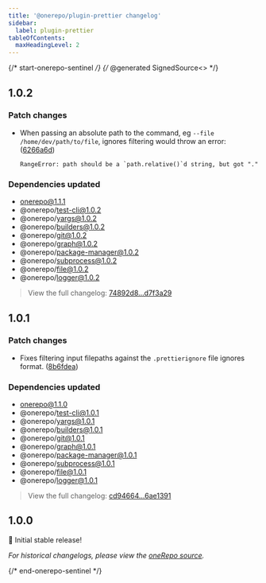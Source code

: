 ```yaml
---
title: '@onerepo/plugin-prettier changelog'
sidebar:
  label: plugin-prettier
tableOfContents:
  maxHeadingLevel: 2
---
```


{/* start-onerepo-sentinel */}
{/* @generated SignedSource<<dec5e12c930cc00b4f47657ffb3c8384>> */}

## 1.0.2

### Patch changes

- When passing an absolute path to the command, eg `--file /home/dev/path/to/file`, ignores filtering would throw an error: ([6266a6d](https://github.com/paularmstrong/onerepo/commit/6266a6d68977e34ea1cc26d21b75ab9134c55451))
  ```
  RangeError: path should be a `path.relative()`d string, but got "."
  ```

### Dependencies updated

- onerepo@1.1.1
- @onerepo/test-cli@1.0.2
- @onerepo/yargs@1.0.2
- @onerepo/builders@1.0.2
- @onerepo/git@1.0.2
- @onerepo/graph@1.0.2
- @onerepo/package-manager@1.0.2
- @onerepo/subprocess@1.0.2
- @onerepo/file@1.0.2
- @onerepo/logger@1.0.2

> View the full changelog: [74892d8...d7f3a29](https://github.com/paularmstrong/onerepo/compare/74892d8605917bb0d8a1c3fe113d1b04f2505abb...d7f3a2956c6d8ea4a4346ac2541b67196fdc6011)

## 1.0.1

### Patch changes

- Fixes filtering input filepaths against the `.prettierignore` file ignores format. ([8b6fdea](https://github.com/paularmstrong/onerepo/commit/8b6fdea7a66b2675cd6e8af25bc28285d25bf5b8))

### Dependencies updated

- onerepo@1.1.0
- @onerepo/test-cli@1.0.1
- @onerepo/yargs@1.0.1
- @onerepo/builders@1.0.1
- @onerepo/git@1.0.1
- @onerepo/graph@1.0.1
- @onerepo/package-manager@1.0.1
- @onerepo/subprocess@1.0.1
- @onerepo/file@1.0.1
- @onerepo/logger@1.0.1

> View the full changelog: [cd94664...6ae1391](https://github.com/paularmstrong/onerepo/compare/cd9466419b207f690e55f87d0e4632eebdc0ca6a...6ae13912ef4b9bedab788be13fa167a709b26bba)

## 1.0.0

🎉 Initial stable release!

_For historical changelogs, please view the [oneRepo source](https://github.com/paularmstrong/onerepo/tree/main/plugins/plugin-prettier)._

{/* end-onerepo-sentinel */}
